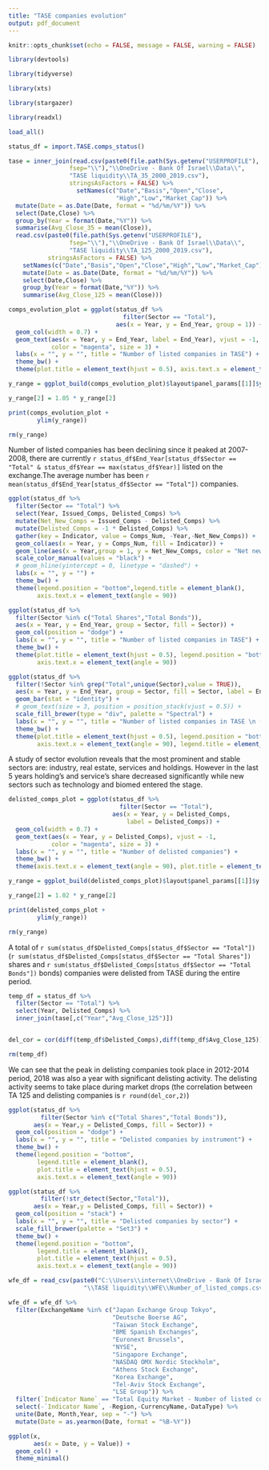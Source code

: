 ```yaml
---
title: "TASE companies evolution"
output: pdf_document
---
```


```r

knitr::opts_chunk$set(echo = FALSE, message = FALSE, warning = FALSE)

```


```r

library(devtools)

library(tidyverse)

library(xts)

library(stargazer)

library(readxl)

load_all()

```


```r

status_df = import.TASE.comps_status()

tase = inner_join(read.csv(paste0(file.path(Sys.getenv("USERPROFILE"),
                 fsep="\\"),"\\OneDrive - Bank Of Israel\\Data\\",
                 "TASE liquidity\\TA_35_2000_2019.csv"),
                 stringsAsFactors = FALSE) %>%  
                   setNames(c("Date","Basis","Open","Close",
                              "High","Low","Market_Cap")) %>% 
  mutate(Date = as.Date(Date, format = "%d/%m/%Y")) %>% 
  select(Date,Close) %>% 
  group_by(Year = format(Date,"%Y")) %>% 
  summarise(Avg_Close_35 = mean(Close)),
  read.csv(paste0(file.path(Sys.getenv("USERPROFILE"),
                 fsep="\\"),"\\OneDrive - Bank Of Israel\\Data\\",
                 "TASE liquidity\\TA_125_2000_2019.csv"),
           stringsAsFactors = FALSE) %>% 
    setNames(c("Date","Basis","Open","Close","High","Low","Market_Cap")) %>% 
    mutate(Date = as.Date(Date, format = "%d/%m/%Y")) %>% 
    select(Date,Close) %>% 
    group_by(Year = format(Date,"%Y")) %>% 
    summarise(Avg_Close_125 = mean(Close)))

```


```r

comps_evolution_plot = ggplot(status_df %>% 
                                filter(Sector == "Total"),
                              aes(x = Year, y = End_Year, group = 1)) + 
  geom_col(width = 0.7) + 
  geom_text(aes(x = Year, y = End_Year, label = End_Year), vjust = -1,
            color = "magenta", size = 3) + 
  labs(x = "", y = "", title = "Number of listed companies in TASE") + 
  theme_bw() + 
  theme(plot.title = element_text(hjust = 0.5), axis.text.x = element_text(angle = 90))

y_range = ggplot_build(comps_evolution_plot)$layout$panel_params[[1]]$y.range

y_range[2] = 1.05 * y_range[2]

print(comps_evolution_plot + 
        ylim(y_range))

rm(y_range)

```

Number of listed companies has been declining since it peaked at 2007-2008, there are currently 
`r status_df$End_Year[status_df$Sector == "Total" & status_df$Year == max(status_df$Year)]` listed
on the exchange.The average number has been `r mean(status_df$End_Year[status_df$Sector == "Total"])`
companies.

```r

ggplot(status_df %>% 
  filter(Sector == "Total") %>% 
  select(Year, Issued_Comps, Delisted_Comps) %>% 
  mutate(Net_New_Comps = Issued_Comps - Delisted_Comps) %>% 
  mutate(Delisted_Comps = -1 * Delisted_Comps) %>% 
  gather(key = Indicator, value = Comps_Num, -Year,-Net_New_Comps)) + 
  geom_col(aes(x = Year, y = Comps_Num, fill = Indicator)) +
  geom_line(aes(x = Year,group = 1, y = Net_New_Comps, color = "Net new comps")) + 
  scale_color_manual(values = "black") + 
  # geom_hline(yintercept = 0, linetype = "dashed") + 
  labs(x = "", y = "") + 
  theme_bw() + 
  theme(legend.position = "bottom",legend.title = element_blank(),
        axis.text.x = element_text(angle = 90))

```


```r

ggplot(status_df %>% 
  filter(Sector %in% c("Total Shares","Total Bonds")),
  aes(x = Year, y = End_Year, group = Sector, fill = Sector)) + 
  geom_col(position = "dodge") + 
  labs(x = "", y = "", title = "Number of listed companies in TASE") + 
  theme_bw() + 
  theme(plot.title = element_text(hjust = 0.5), legend.position = "bottom",
        axis.text.x = element_text(angle = 90))

```


```r

ggplot(status_df %>% 
  filter(!Sector %in% grep("Total",unique(Sector),value = TRUE)),
  aes(x = Year, y = End_Year, group = Sector, fill = Sector, label = End_Year)) + 
  geom_bar(stat = "identity") + 
  # geom_text(size = 3, position = position_stack(vjust = 0.5)) + 
  scale_fill_brewer(type = "div", palette = "Spectral") + 
  labs(x = "", y = "", title = "Number of listed companies in TASE \n (by sector)") + 
  theme_bw() + 
  theme(plot.title = element_text(hjust = 0.5), legend.position = "bottom",
        axis.text.x = element_text(angle = 90), legend.title = element_blank())

```

A study of sector evolution reveals that the most prominent and stable sectors are: industry,
real estate, services and holdings. However in the last 5 years holding's and service's share
decreased significantly while new sectors such as technology and biomed entered the stage.


\subsection{Delisting companies}

```r

delisted_comps_plot = ggplot(status_df %>% 
                               filter(Sector == "Total"),
                             aes(x = Year, y = Delisted_Comps,
                                 label = Delisted_Comps)) + 
  geom_col(width = 0.7) + 
  geom_text(aes(x = Year, y = Delisted_Comps), vjust = -1,
            color = "magenta", size = 3) + 
  labs(x = "", y = "", title = "Number of delisted companies") + 
  theme_bw() + 
  theme(axis.text.x = element_text(angle = 90), plot.title = element_text(hjust = 0.5))

y_range = ggplot_build(delisted_comps_plot)$layout$panel_params[[1]]$y.range

y_range[2] = 1.02 * y_range[2]

print(delisted_comps_plot + 
        ylim(y_range))

rm(y_range)

```

A total of `r sum(status_df$Delisted_Comps[status_df$Sector == "Total"])` (`r sum(status_df$Delisted_Comps[status_df$Sector == "Total Shares"])` shares and `r sum(status_df$Delisted_Comps[status_df$Sector == "Total Bonds"])` bonds) companies were delisted from TASE during the entire period.

```r

temp_df = status_df %>% 
  filter(Sector == "Total") %>% 
  select(Year, Delisted_Comps) %>% 
  inner_join(tase[,c("Year","Avg_Close_125")])


del_cor = cor(diff(temp_df$Delisted_Comps),diff(temp_df$Avg_Close_125))

rm(temp_df)

```

We can see that the peak in delisting companies took place in 2012-2014 period, 2018 was also a year with significant delisting activity. The delisting activity seems to take place during market drops (the correlation between TA 125 and delisting companies is `r round(del_cor,2)`)


```r

ggplot(status_df %>% 
         filter(Sector %in% c("Total Shares","Total Bonds")),
       aes(x = Year,y = Delisted_Comps, fill = Sector)) + 
  geom_col(position = "dodge") + 
  labs(x = "", y = "", title = "Delisted companies by instrument") + 
  theme_bw() + 
  theme(legend.position = "bottom",
        legend.title = element_blank(),
        plot.title = element_text(hjust = 0.5),
        axis.text.x = element_text(angle = 90))

```


```r

ggplot(status_df %>% 
         filter(!str_detect(Sector,"Total")),
       aes(x = Year,y = Delisted_Comps, fill = Sector)) + 
  geom_col(position = "stack") + 
  labs(x = "", y = "", title = "Delisted companies by sector") + 
  scale_fill_brewer(palette = "Set3") +
  theme_bw() + 
  theme(legend.position = "bottom",
        legend.title = element_blank(),
        plot.title = element_text(hjust = 0.5),
        axis.text.x = element_text(angle = 90))

```



\section{International Comparison}

```r


wfe_df = read_csv(paste0("C:\\Users\\internet\\OneDrive - Bank Of Israel\\Data",
                     "\\TASE liquidity\\WFE\\Number_of_listed_comps.csv"))

wfe_df = wfe_df %>% 
  filter(ExchangeName %in% c("Japan Exchange Group Tokyo",
                             "Deutsche Boerse AG",
                             "Taiwan Stock Exchange",
                             "BME Spanish Exchanges",
                             "Euronext Brussels",
                             "NYSE",
                             "Singapore Exchange",
                             "NASDAQ OMX Nordic Stockholm",
                             "Athens Stock Exchange",
                             "Korea Exchange",
                             "Tel-Aviv Stock Exchange",
                             "LSE Group")) %>% 
  filter(`Indicator Name` == "Total Equity Market - Number of listed companies (Total)") %>% 
  select(-`Indicator Name`, -Region,-CurrencyName,-DataType) %>% 
  unite(Date, Month,Year, sep = "-") %>% 
  mutate(Date = as.yearmon(Date, format = "%B-%Y"))

```


```r

ggplot(x,
       aes(x = Date, y = Value)) + 
  geom_col() + 
  theme_minimal()

```

